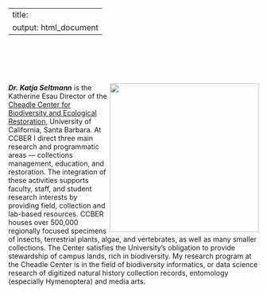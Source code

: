 
---
title:
output: html_document
---

<br />
<br />
<br />
<br />

<img align="right" src="https://seltmann.github.io/begoniasociety/images/research-areas.png" width="300">
***Dr. Katja Seltmann*** is the Katherine Esau Director of the [Cheadle Center for Biodiversity and Ecological Restoration](https://www.ccber.ucsb.edu), University of California, Santa Barbara. At CCBER I direct three main research and programmatic areas — collections management, education, and restoration. The integration of these activities supports faculty, staff, and student research interests by providing field, collection and lab-based resources. CCBER houses over 500,000 regionally focused specimens of insects, terrestrial plants, algae, and vertebrates, as well as many smaller collections. The Center satisfies the University's obligation to provide stewardship of campus lands, rich in biodiversity. My research program at the Cheadle Center is in the field of biodiversity informatics, or data science research of digitized natural history collection records, entomology (especially Hymenoptera) and media arts.




